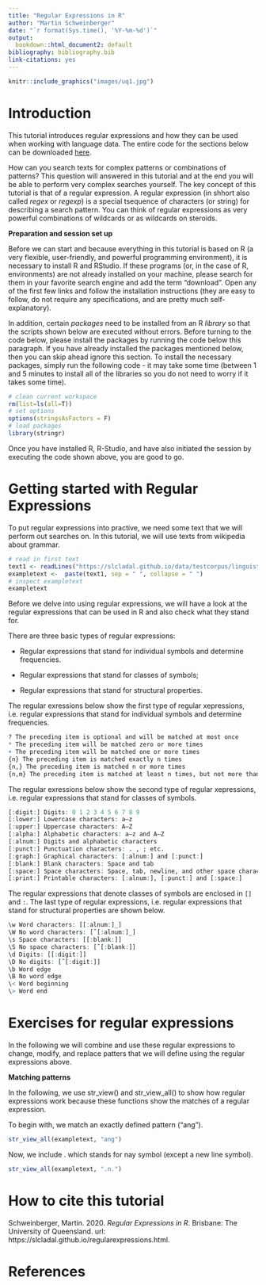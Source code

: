 ```yaml
---
title: "Regular Expressions in R"
author: "Martin Schweinberger"
date: "`r format(Sys.time(), '%Y-%m-%d')`"
output:
  bookdown::html_document2: default
bibliography: bibliography.bib
link-citations: yes
---
```


```r
knitr::include_graphics("images/uq1.jpg")
```

# Introduction

This tutorial introduces regular expressions and how they can be used when working with language data. The entire code for the sections below can be downloaded [here](https://slcladal.github.io/rscripts/regularexpressionsrscript.r).

How can you search texts for complex patterns or combinations of patterns? This question will answered in this tutorial and at the end you will be able to perform very complex searches yourself. The key concept of this tutorial is that of a regular expression. A regular expression (in shhort also called *regex* or *regexp*) is a special tsequence of characters (or string) for describing a search pattern. You can think of regular expressions as very powerful combinations of wildcards or as wildcards on steroids. 

**Preparation and session set up**

Before we can start and because everything in this tutorial is based on R (a very flexible, user-friendly, and powerful programming environment), it is necessary to install R and RStudio. If these programs (or, in the case of R, environments) are not already installed on your machine, please search for them in your favorite search engine and add the term "download". Open any of the first few links and follow the installation instructions (they are easy to follow, do not require any specifications, and are pretty much self-explanatory).

In addition, certain *packages* need to be installed from an R *library* so that the scripts shown below are executed without errors. Before turning to the code below, please install the packages by running the code below this paragraph. If you have already installed the packages mentioned below, then you can skip ahead ignore this section. To install the necessary packages, simply run the following code - it may take some time (between 1 and 5 minutes to install all of the libraries so you do not need to worry if it takes some time).

```r
# clean current workspace
rm(list=ls(all=T))
# set options
options(stringsAsFactors = F)
# load packages
library(stringr)
```

Once you have installed R, R-Studio, and have also initiated the session by executing the code shown above, you are good to go.

# Getting started with Regular Expressions

To put regular expressions into practive, we need some text that we will perform out searches on. In this tutorial, we will use texts from wikipedia about grammar.

```r
# read in first text
text1 <- readLines("https://slcladal.github.io/data/testcorpus/linguistics02.txt")
exampletext <-  paste(text1, sep = " ", collapse = " ")
# inspect exampletext
exampletext
```

Before we delve into using regular expressions, we will have a look at the regular expressions that can be used in R and also check what they stand for.

There are three basic types of regular expressions:

* Regular expressions that stand for individual symbols and determine frequencies.

* Regular expressions that stand for classes of symbols;

* Regular expressions that stand for structural properties.

The regular exressions below show the first type of regular xepressions, i.e. regular expressions that stand for individual symbols and determine frequencies.

```r
? The preceding item is optional and will be matched at most once
* The preceding item will be matched zero or more times
+ The preceding item will be matched one or more times
{n} The preceding item is matched exactly n times
{n,} The preceding item is matched n or more times
{n,m} The preceding item is matched at least n times, but not more than m times
```

The regular exressions below show the second type of regular xepressions, i.e. regular expressions that stand for classes of symbols.

```r
[:digit:] Digits: 0 1 2 3 4 5 6 7 8 9
[:lower:] Lowercase characters: a–z
[:upper:] Uppercase characters: A–Z
[:alpha:] Alphabetic characters: a–z and A–Z
[:alnum:] Digits and alphabetic characters
[:punct:] Punctuation characters: . , ; etc.
[:graph:] Graphical characters: [:alnum:] and [:punct:]
[:blank:] Blank characters: Space and tab
[:space:] Space characters: Space, tab, newline, and other space characters
[:print:] Printable characters: [:alnum:], [:punct:] and [:space:]
```

The regular expressions that denote classes of symbols are enclosed in `[]` and `:`. The last type of regular expressions, i.e. regular expressions that stand for structural properties are shown below.

```r
\w Word characters: [[:alnum:]_]
\W No word characters: [ˆ[:alnum:]_]
\s Space characters: [[:blank:]]
\S No space characters: [ˆ[:blank:]]
\d Digits: [[:digit:]]
\D No digits: [ˆ[:digit:]]
\b Word edge
\B No word edge
\< Word beginning
\> Word end
```

# Exercises for regular expressions

In the following we will combine and use these regular expressions to change, modify, and replace patters that we will define using the regular expressions above. 

**Matching patterns**

In the following, we use str_view() and str_view_all() to show how regular expressions work because these functions show the matches of a regular expression.

To begin with, we match an exactly defined pattern ("ang").

```r
str_view_all(exampletext, "ang")
```

Now, we include . which stands for nay symbol (except a new line symbol).

```r
str_view_all(exampletext, ".n.")
```





# How to cite this tutorial {-}

Schweinberger, Martin. 2020. *Regular Expressions in R*. Brisbane: The University of Queensland. url: https://slcladal.github.io/regularexpressions.html.

# References {-}

